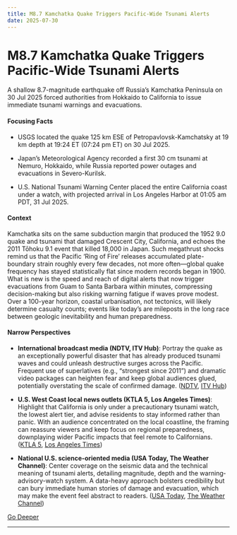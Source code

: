 ```yaml
---
title: M8.7 Kamchatka Quake Triggers Pacific-Wide Tsunami Alerts
date: 2025-07-30
---
```


# M8.7 Kamchatka Quake Triggers Pacific-Wide Tsunami Alerts

A shallow 8.7-magnitude earthquake off Russia’s Kamchatka Peninsula on 30 Jul 2025 forced authorities from Hokkaido to California to issue immediate tsunami warnings and evacuations.

#### Focusing Facts

- USGS located the quake 125 km ESE of Petropavlovsk-Kamchatsky at 19 km depth at 19:24 ET (07:24 pm ET) on 30 Jul 2025.

- Japan’s Meteorological Agency recorded a first 30 cm tsunami at Nemuro, Hokkaido, while Russia reported power outages and evacuations in Severo-Kurilsk.

- U.S. National Tsunami Warning Center placed the entire California coast under a watch, with projected arrival in Los Angeles Harbor at 01:05 am PDT, 31 Jul 2025.

#### Context

Kamchatka sits on the same subduction margin that produced the 1952 9.0 quake and tsunami that damaged Crescent City, California, and echoes the 2011 Tōhoku 9.1 event that killed 18,000 in Japan.  Such megathrust shocks remind us that the Pacific ‘Ring of Fire’ releases accumulated plate-boundary strain roughly every few decades, not more often—global quake frequency has stayed statistically flat since modern records began in 1900.  What is new is the speed and reach of digital alerts that now trigger evacuations from Guam to Santa Barbara within minutes, compressing decision-making but also risking warning fatigue if waves prove modest.  Over a 100-year horizon, coastal urbanisation, not tectonics, will likely determine casualty counts; events like today’s are mileposts in the long race between geologic inevitability and human preparedness.

#### Narrow Perspectives

- **International broadcast media (NDTV, ITV Hub)**: Portray the quake as an exceptionally powerful disaster that has already produced tsunami waves and could unleash destructive surges across the Pacific. Frequent use of superlatives (e.g., “strongest since 2011”) and dramatic video packages can heighten fear and keep global audiences glued, potentially overstating the scale of confirmed damage. ([NDTV](https://www.ndtv.com/videos/tsunami-hits-russia-japan-after-strongest-earthquake-since-2011-in-pacific-973190), [ITV Hub](https://www.itv.com/news/2025-07-29/powerful-earthquake-in-russia-triggers-tsunami-warnings-for-japan-and-america))

- **U.S. West Coast local news outlets (KTLA 5, Los Angeles Times)**: Highlight that California is only under a precautionary tsunami watch, the lowest alert tier, and advise residents to stay informed rather than panic. With an audience concentrated on the local coastline, the framing can reassure viewers and keep focus on regional preparedness, downplaying wider Pacific impacts that feel remote to Californians. ([KTLA 5](https://ktla.com/news/local-news/california-under-tsunami-watch-after-8-7m-quake-in-eastern-russia/), [Los Angeles Times](https://www.latimes.com/california/story/2025-07-29/tsunami-warning-issued-california-coast-massive-russian-earthquake))

- **National U.S. science-oriented media (USA Today, The Weather Channel)**: Center coverage on the seismic data and the technical meaning of tsunami alerts, detailing magnitude, depth and the warning‐advisory-watch system. A data-heavy approach bolsters credibility but can bury immediate human stories of damage and evacuation, which may make the event feel abstract to readers. ([USA Today](https://www.usatoday.com/story/news/world/2025/07/29/magnitude-8-7-earthquake-russia-tsunami-alert/85432493007/), [The Weather Channel](https://weather.com/news/news/2025-07-29-major-earthquake-tsunami-warning-advisory-alaska-hawaii-russia))


[Go Deeper](https://www.perplexity.ai/search?q=M8.7+Kamchatka+Quake+Triggers+Pacific-Wide+Tsunami+Alerts)

---

<a id='microsoft-paper-ranks-40-us-jobs-by-ai-applicability-and-sparks-immediate-industry-ripples'></a>
